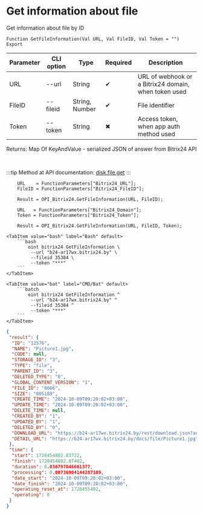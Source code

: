 ﻿---
sidebar_position: 3
description: Get information about file and other functions to work with Bitrix24 in the Open Integration Package, a free open-source integration library for 1C:Enterprise 8, OneScript and CLI
keywords: [1C, 1С, 1С:Enterprise, 1С:Enterprise 8.3, API, Integration, Services, Exchange, OneScript, CLI, Bitrix24]
---


# Get information about file
 Get information about file by ID



`Function GetFileInformation(Val URL, Val FileID, Val Token = "") Export`

  | Parameter | CLI option | Type | Required | Description |
  |-|-|-|-|-|
  | URL | --url | String | &#x2714; | URL of webhook or a Bitrix24 domain, when token used |
  | FileID | --fileid | String, Number | &#x2714; | File identifier |
  | Token | --token | String | &#x2716; | Access token, when app auth method used |

  
  Returns:  Map Of KeyAndValue - serialized JSON of answer from Bitrix24 API

<br/>

:::tip
Method at API documentation: [disk.file.get](https://dev.1c-bitrix.ru/rest_help/disk/file/disk_file_get.php)
:::
<br/>



```bsl title="1C:Enterprise/OneScript code example"
    URL    = FunctionParameters["Bitrix24_URL"];
    FileID = FunctionParameters["Bitrix24_FileID"];

    Result = OPI_Bitrix24.GetFileInformation(URL, FileID);

    URL   = FunctionParameters["Bitrix24_Domain"];
    Token = FunctionParameters["Bitrix24_Token"];

    Result = OPI_Bitrix24.GetFileInformation(URL, FileID, Token);
```
 

 <Tabs>
  
    <TabItem value="bash" label="Bash" default>
        ```bash
            oint bitrix24 GetFileInformation \
             --url "b24-ar17wx.bitrix24.by" \
             --fileid 35384 \
             --token "***"
        ```
    </TabItem>
  
    <TabItem value="bat" label="CMD/Bat" default>
        ```batch
            oint bitrix24 GetFileInformation ^
             --url "b24-ar17wx.bitrix24.by" ^
             --fileid 35384 ^
             --token "***"
        ```
    </TabItem>
</Tabs>


```json title="Result"
{
 "result": {
  "ID": "12576",
  "NAME": "Picture1.jpg",
  "CODE": null,
  "STORAGE_ID": "3",
  "TYPE": "file",
  "PARENT_ID": "3",
  "DELETED_TYPE": "0",
  "GLOBAL_CONTENT_VERSION": "1",
  "FILE_ID": "8666",
  "SIZE": "805189",
  "CREATE_TIME": "2024-10-09T09:20:02+03:00",
  "UPDATE_TIME": "2024-10-09T09:20:02+03:00",
  "DELETE_TIME": null,
  "CREATED_BY": "1",
  "UPDATED_BY": "1",
  "DELETED_BY": "0",
  "DOWNLOAD_URL": "https://b24-ar17wx.bitrix24.by/rest/download.json?auth=6b2e0667006e9f06006b12e4000000010000072c4914d2a629a27f8e468fd6a8ba64ff&token=disk%7CaWQ9MTI1NzYmXz1pYVJOa0d1NVA0SHFuSkQ1Zk5UTHRWQWt0dVFwZVA1Vw%3D%3D%7CImRvd25sb2FkfGRpc2t8YVdROU1USTFOelltWHoxcFlWSk9hMGQxTlZBMFNIRnVTa1ExWms1VVRIUldRV3QwZFZGd1pWQTFWdz09fDZiMmUwNjY3MDA2ZTlmMDYwMDZiMTJlNDAwMDAwMDAxMDAwMDA3MmM0OTE0ZDJhNjI5YTI3ZjhlNDY4ZmQ2YThiYTY0ZmYi.XDEIYMKm%2F%2FrLXO07LMD9Hc7Dt5uMEeGyr7nlHv3LKFg%3D",
  "DETAIL_URL": "https://b24-ar17wx.bitrix24.by/docs/file/Picture1.jpg"
 },
 "time": {
  "start": 1728454802.83722,
  "finish": 1728454802.87402,
  "duration": 0.036797046661377,
  "processing": 0.00736904144287109,
  "date_start": "2024-10-09T09:20:02+03:00",
  "date_finish": "2024-10-09T09:20:02+03:00",
  "operating_reset_at": 1728455402,
  "operating": 0
 }
}
```
